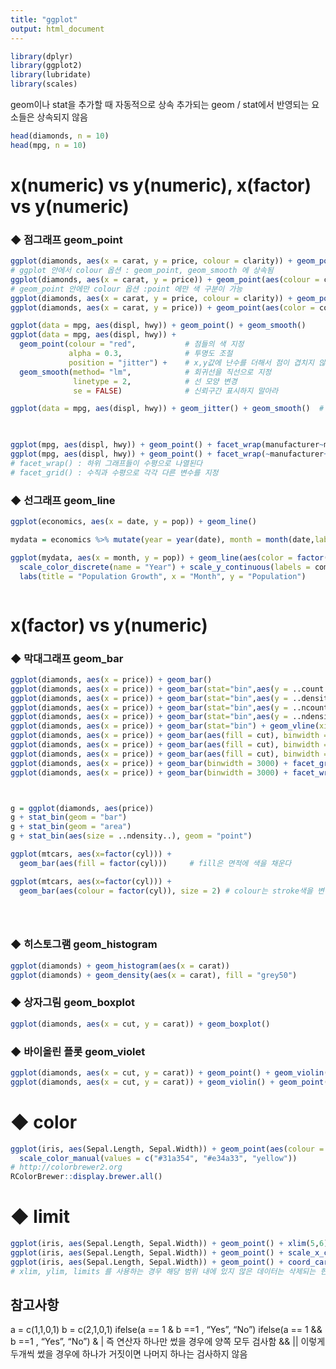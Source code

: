 ---
title: "ggplot"
output: html_document
---

```{r setup, include=FALSE}
library(dplyr)
library(ggplot2)
library(lubridate)
library(scales)

```

geom이나 stat을 추가할 때 자동적으로 상속
추가되는 geom / stat에서 반영되는 요소들은 상속되지 않음 


```{r}
head(diamonds, n = 10)
head(mpg, n = 10)

```

# x(numeric) vs y(numeric), x(factor) vs y(numeric)

### ◆ 점그래프 geom_point

```{r}

ggplot(diamonds, aes(x = carat, y = price, colour = clarity)) + geom_point() + geom_smooth()
# ggplot 안에서 colour 옵션 : geom_point, geom_smooth 에 상속됨 
ggplot(diamonds, aes(x = carat, y = price)) + geom_point(aes(colour = clarity)) + geom_smooth()
# geom_point 안에만 colour 옵션 :point 에만 색 구분이 가능 
ggplot(diamonds, aes(x = carat, y = price, colour = clarity)) + geom_point(colour = "darkblue")
ggplot(diamonds, aes(x = carat, y = price)) + geom_point(aes(color = color)) + facet_wrap(~color)

ggplot(data = mpg, aes(displ, hwy)) + geom_point() + geom_smooth()
ggplot(data = mpg, aes(displ, hwy)) + 
  geom_point(colour = "red",           # 점들의 색 지정
             alpha = 0.3,              # 투명도 조절
             position = "jitter") +    # x,y값에 난수를 더해서 점이 겹치지 않도록 
  geom_smooth(method= "lm",            # 회귀선을 직선으로 지정
              linetype = 2,            # 선 모양 변경
              se = FALSE)              # 신뢰구간 표시하지 말아라 

ggplot(data = mpg, aes(displ, hwy)) + geom_jitter() + geom_smooth()  # geom_point(position="jitter")와 같다
  


ggplot(mpg, aes(displ, hwy)) + geom_point() + facet_wrap(manufacturer~model)
ggplot(mpg, aes(displ, hwy)) + geom_point() + facet_wrap(~manufacturer+model)
# facet_wrap() : 하위 그래프들이 수평으로 나열된다
# facet_grid() : 수직과 수평으로 각각 다른 변수를 지정


```

### ◆  선그래프 geom_line 
```{r}

ggplot(economics, aes(x = date, y = pop)) + geom_line()

mydata = economics %>% mutate(year = year(date), month = month(date,label = TRUE)) %>% filter(year >= 2000)

ggplot(mydata, aes(x = month, y = pop)) + geom_line(aes(color = factor(year), group = year)) +
  scale_color_discrete(name = "Year") + scale_y_continuous(labels = comma)
  labs(title = "Population Growth", x = "Month", y = "Population") 



```





# x(factor) vs y(numeric) 

### ◆  막대그래프 geom_bar 

```{r}


ggplot(diamonds, aes(x = price)) + geom_bar()
ggplot(diamonds, aes(x = price)) + geom_bar(stat="bin",aes(y = ..count..)) + ylab("갯수")    # 각 bin 에 해당하는 관측값 갯수 
ggplot(diamonds, aes(x = price)) + geom_bar(stat="bin",aes(y = ..density..)) + ylab("밀도")  # 각 bin 의 밀도 
ggplot(diamonds, aes(x = price)) + geom_bar(stat="bin",aes(y = ..ncount..))   # count 와 같으나 [0,1] 로 scaling 
ggplot(diamonds, aes(x = price)) + geom_bar(stat="bin",aes(y = ..ndensity..)) # density 와 같으나 [0,1] 로 scaling
ggplot(diamonds, aes(x = price)) + geom_bar(stat="bin") + geom_vline(xintercept = 5000,color = 'red')  # 강조선 추가
ggplot(diamonds, aes(x = price)) + geom_bar(aes(fill = cut), binwidth = 3000) 
ggplot(diamonds, aes(x = price)) + geom_bar(aes(fill = cut), binwidth = 3000, position = "dodge") 
ggplot(diamonds, aes(x = price)) + geom_bar(aes(fill = cut), binwidth = 3000, position = "fill")
ggplot(diamonds, aes(x = price)) + geom_bar(binwidth = 3000) + facet_grid(. ~cut) 
ggplot(diamonds, aes(x = price)) + geom_bar(binwidth = 3000) + facet_wrap(. ~cut, nrow = 3)



g = ggplot(diamonds, aes(price))
g + stat_bin(geom = "bar")
g + stat_bin(geom = "area")
g + stat_bin(aes(size = ..ndensity..), geom = "point")

ggplot(mtcars, aes(x=factor(cyl))) + 
  geom_bar(aes(fill = factor(cyl)))     # fill은 면적에 색을 채운다

ggplot(mtcars, aes(x=factor(cyl))) + 
  geom_bar(aes(colour = factor(cyl)), size = 2) # colour는 stroke색을 변경





```

### ◆ 히스토그램 geom_histogram 


```{r}
ggplot(diamonds) + geom_histogram(aes(x = carat))
ggplot(diamonds) + geom_density(aes(x = carat), fill = "grey50")


```

### ◆  상자그림 geom_boxplot
```{r}
ggplot(diamonds, aes(x = cut, y = carat)) + geom_boxplot()

```

### ◆  바이올린 플롯 geom_violet
```{r}
ggplot(diamonds, aes(x = cut, y = carat)) + geom_point() + geom_violin()
ggplot(diamonds, aes(x = cut, y = carat)) + geom_violin() + geom_point() 


```


# ◆ color 

```{r}

ggplot(iris, aes(Sepal.Length, Sepal.Width)) + geom_point(aes(colour = Species)) + 
  scale_color_manual(values = c("#31a354", "#e34a33", "yellow"))
# http://colorbrewer2.org
RColorBrewer::display.brewer.all()

```



# ◆ limit
```{r}
ggplot(iris, aes(Sepal.Length, Sepal.Width)) + geom_point() + xlim(5,6)
ggplot(iris, aes(Sepal.Length, Sepal.Width)) + geom_point() + scale_x_continuous(limits = c(5,6))
ggplot(iris, aes(Sepal.Length, Sepal.Width)) + geom_point() + coord_cartesian(xlim = c(5,6))
# xlim, ylim, limits 를 사용하는 경우 해당 범위 내에 있지 않은 데이터는 삭제되는 현상을 coord_cartesian 옵션으로 해결 
```


## 참고사항
a = c(1,1,0,1)
b = c(2,1,0,1)
ifelse(a == 1 & b ==1 , "Yes", "No")
ifelse(a == 1 && b ==1 , "Yes", "No")
& | 즉 연산자 하나만 썼을 경우에 양쪽 모두 검사함
&& || 이렇게 두개씩 썼을 경우에 하나가 거짓이면 나머지 하나는 검사하지 않음






